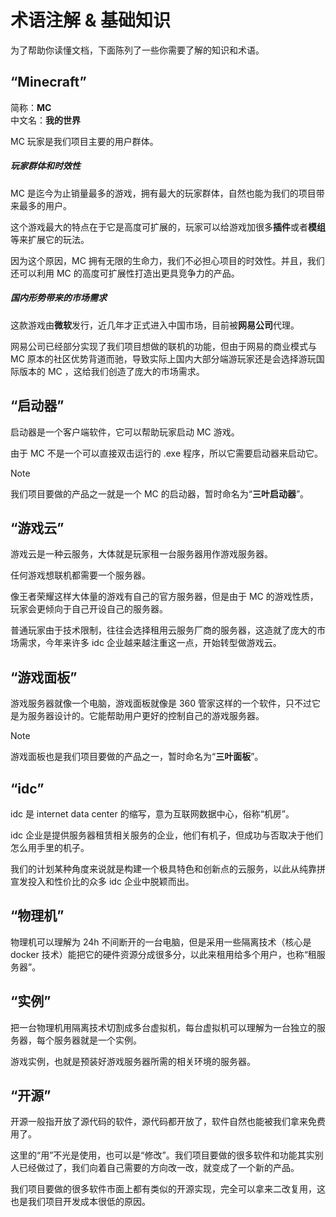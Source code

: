# 术语注解 & 基础知识
为了帮助你读懂文档，下面陈列了一些你需要了解的知识和术语。

## “Minecraft”  
简称：**MC**  
中文名：**我的世界**  

MC 玩家是我们项目主要的用户群体。  

##### 玩家群体和时效性  

MC 是迄今为止销量最多的游戏，拥有最大的玩家群体，自然也能为我们的项目带来最多的用户。  

这个游戏最大的特点在于它是高度可扩展的，玩家可以给游戏加很多**插件**或者**模组**等来扩展它的玩法。  

因为这个原因，MC 拥有无限的生命力，我们不必担心项目的时效性。并且，我们还可以利用 MC 的高度可扩展性打造出更具竞争力的产品。  

##### 国内形势带来的市场需求
这款游戏由**微软**发行，近几年才正式进入中国市场，目前被**网易公司**代理。  

网易公司已经部分实现了我们项目想做的联机的功能，但由于网易的商业模式与 MC 原本的社区优势背道而驰，导致实际上国内大部分端游玩家还是会选择游玩国际版本的 MC ，这给我们创造了庞大的市场需求。  

## “启动器”
启动器是一个客户端软件，它可以帮助玩家启动 MC 游戏。  

由于 MC 不是一个可以直接双击运行的 .exe 程序，所以它需要启动器来启动它。

> [!note]
>
> 我们项目要做的产品之一就是一个 MC 的启动器，暂时命名为“**三叶启动器**”。
## “游戏云”
游戏云是一种云服务，大体就是玩家租一台服务器用作游戏服务器。  

任何游戏想联机都需要一个服务器。  

像王者荣耀这样大体量的游戏有自己的官方服务器，但是由于 MC 的游戏性质，玩家会更倾向于自己开设自己的服务器。  

普通玩家由于技术限制，往往会选择租用云服务厂商的服务器，这造就了庞大的市场需求，今年来许多 idc 企业越来越注重这一点，开始转型做游戏云。  

## “游戏面板”
游戏服务器就像一个电脑，游戏面板就像是 360 管家这样的一个软件，只不过它是为服务器设计的。它能帮助用户更好的控制自己的游戏服务器。  
> [!note]
>
> 游戏面板也是我们项目要做的产品之一，暂时命名为“**三叶面板**”。

## “idc”  
idc 是 internet data center 的缩写，意为互联网数据中心，俗称“机房”。  

idc 企业是提供服务器租赁相关服务的企业，他们有机子，但成功与否取决于他们怎么用手里的机子。  

我们的计划某种角度来说就是构建一个极具特色和创新点的云服务，以此从纯靠拼宣发投入和性价比的众多 idc 企业中脱颖而出。  

## “物理机”
物理机可以理解为 24h 不间断开的一台电脑，但是采用一些隔离技术（核心是 docker 技术）能把它的硬件资源分成很多分，以此来租用给多个用户，也称“租服务器”。  

## “实例”
把一台物理机用隔离技术切割成多台虚拟机，每台虚拟机可以理解为一台独立的服务器，每个服务器就是一个实例。  

游戏实例，也就是预装好游戏服务器所需的相关环境的服务器。  

## “开源”
开源一般指开放了源代码的软件，源代码都开放了，软件自然也能被我们拿来免费用了。  

这里的“用”不光是使用，也可以是“修改”。我们项目要做的很多软件和功能其实别人已经做过了，我们向着自己需要的方向改一改，就变成了一个新的产品。  

我们项目要做的很多软件市面上都有类似的开源实现，完全可以拿来二改复用，这也是我们项目开发成本很低的原因。  


